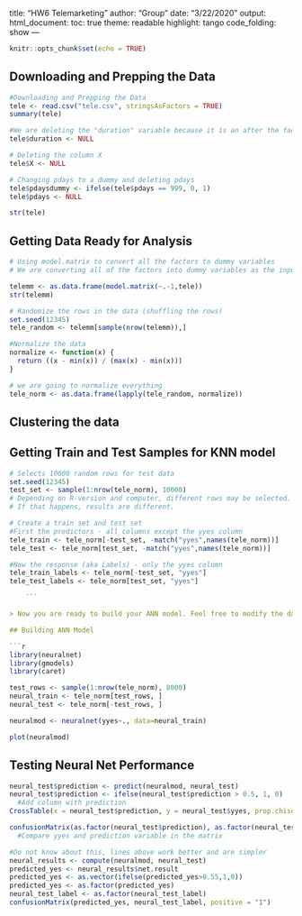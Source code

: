 title: "HW6 Telemarketing"
author: "Group"
date: "3/22/2020"
output:
  html_document:
    toc: true
    theme: readable
    highlight: tango
    code_folding: show
---

```r
knitr::opts_chunk$set(echo = TRUE)
```

## Downloading and Prepping the Data

```r
#Downloading and Prepping the Data
tele <- read.csv("tele.csv", stringsAsFactors = TRUE)
summary(tele)

#We are deleting the "duration" variable because it is an after the fact measurement. We only should be using variables that we know before the call
tele$duration <- NULL

# Deleting the column X
tele$X <- NULL

# Changing pdays to a dummy and deleting pdays
tele$pdaysdummy <- ifelse(tele$pdays == 999, 0, 1)
tele$pdays <- NULL

str(tele)
```

## Getting Data Ready for Analysis

```r
# Using model.matrix to convert all the factors to dummy variables
# We are converting all of the factors into dummy variables as the input into knn has to be numeric

telemm <- as.data.frame(model.matrix(~.-1,tele))
str(telemm)

# Randomize the rows in the data (shuffling the rows)
set.seed(12345)
tele_random <- telemm[sample(nrow(telemm)),]

#Normalize the data
normalize <- function(x) {
  return ((x - min(x)) / (max(x) - min(x)))
}

# we are going to normalize everything 
tele_norm <- as.data.frame(lapply(tele_random, normalize))
```

## Clustering the data




## Getting Train and Test Samples for KNN model

```r
# Selects 10000 random rows for test data
set.seed(12345)
test_set <- sample(1:nrow(tele_norm), 10000) 
# Depending on R-version and computer, different rows may be selected. 
# If that happens, results are different. 

# Create a train set and test set
#First the predictors - all columns except the yyes column
tele_train <- tele_norm[-test_set, -match("yyes",names(tele_norm))]
tele_test <- tele_norm[test_set, -match("yyes",names(tele_norm))]

#Now the response (aka Labels) - only the yyes column
tele_train_labels <- tele_norm[-test_set, "yyes"]
tele_test_labels <- tele_norm[test_set, "yyes"]

    ```

> Now you are ready to build your ANN model. Feel free to modify the data load, cleaning and preparation code above as per your preference.

## Building ANN Model

```r
library(neuralnet)
library(gmodels)
library(caret)

test_rows <- sample(1:nrow(tele_norm), 8000)
neural_train <- tele_norm[test_rows, ]
neural_test <- tele_norm[-test_rows, ]

neuralmod <- neuralnet(yyes~., data=neural_train)

plot(neuralmod)
```
## Testing Neural Net Performance

```r
neural_test$prediction <- predict(neuralmod, neural_test)
neural_test$prediction <- ifelse(neural_test$prediction > 0.5, 1, 0)
  #Add column with prediction
CrossTable(x = neural_test$prediction, y = neural_test$yyes, prop.chisq=FALSE)

confusionMatrix(as.factor(neural_test$prediction), as.factor(neural_test$yyes), positive = "1")
  #Compare yyes and prediction variable in the matrix

#Do not know about this, lines above work better and are simpler
neural_results <- compute(neuralmod, neural_test)
predicted_yes <- neural_results$net.result
predicted_yes <- as.vector(ifelse(predicted_yes>0.55,1,0))
predicted_yes <- as.factor(predicted_yes)
neural_test_label <- as.factor(neural_test_label)
confusionMatrix(predicted_yes, neural_test_label, positive = "1")
```

